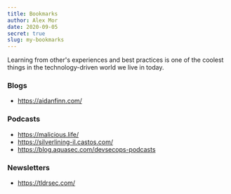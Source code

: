 ```yaml
---
title: Bookmarks
author: Alex Mor
date: 2020-09-05
secret: true
slug: my-bookmarks
---
```


Learning from other's experiences and best practices is one of the coolest things in the technology-driven world we live in today. 


### Blogs
- https://aidanfinn.com/

### Podcasts
- https://malicious.life/
- https://silverlining-il.castos.com/
- https://blog.aquasec.com/devsecops-podcasts

### Newsletters
- https://tldrsec.com/

